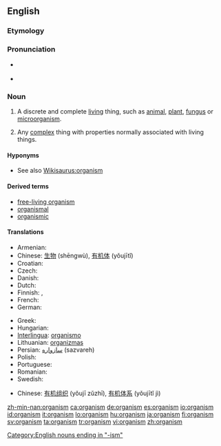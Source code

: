 ==English==
{{wikipedia}}

===Etymology===
{{rfe}}

===Pronunciation===
* {{a|UK}} {{IPA|/ˈɔː.gən.ɪ.zəm/}}
* {{a|US}} {{IPA|/ˈɔɹ.gən.ɪ.zəm/}}

===Noun===
{{en-noun}}

# {{biology}} A discrete and complete [[living]] thing, such as [[animal]], [[plant]], [[fungus]] or [[microorganism]].
# {{context|by extension}} Any [[complex]] thing with properties normally associated with living things.

====Hyponyms====
* See also [[Wikisaurus:organism]]

====Derived terms====
* [[free-living organism]]
* [[organismal]]
* [[organismic]]

====Translations====
{{trans-top|living thing}}
* Armenian: {{t|hy|օրգանիզմ|tr=òrganizm|sc=Armn|xs=Armenian}}
* Chinese: [[生物]] (shēngwù), [[有机体]] (yǒujītǐ)
* Croatian: {{t-|hr|organizam|m|alt=organìzam}}
* Czech: {{t+|cs|organizmus|m}}
* Danish: {{t-|da|organisme|c}}
* Dutch: {{t+|nl|organisme|n}}
* Finnish: {{t+|fi|eliö}}, {{t+|fi|organismi}}
* French: {{t+|fr|organisme|m}}
* German: {{t+|de|Organismus|m}}
{{trans-mid}}
* Greek: {{t+|el|οργανισμός|m|tr=organismos|sc=Grek}}
* Hungarian: {{t+|hu|organizmus}}
* [[Interlingua]]: [[organismo]]
* Lithuanian: [[organizmas]] {{m}}
* Persian: [[سازواره]] (sazvareh)
* Polish: {{t+|pl|organizm|m}}
* Portuguese: {{t+|pt|organismo|m}}
* Romanian: {{t-|ro|organism|n}}
* Swedish: {{t+|sv|organism|c}}
{{trans-bottom}}

{{trans-top|Any complex thing with properties normally associated with living things.}}
* Chinese: [[有机组织]] (yǒujī zǔzhī), [[有机体系]] (yǒujītǐ jì)
{{trans-mid}}
{{trans-bottom}}

[[Category:English nouns ending in "-ism"]]

[[zh-min-nan:organism]]
[[ca:organism]]
[[de:organism]]
[[es:organism]]
[[io:organism]]
[[id:organism]]
[[it:organism]]
[[lo:organism]]
[[hu:organism]]
[[ja:organism]]
[[fi:organism]]
[[sv:organism]]
[[ta:organism]]
[[tr:organism]]
[[vi:organism]]
[[zh:organism]]